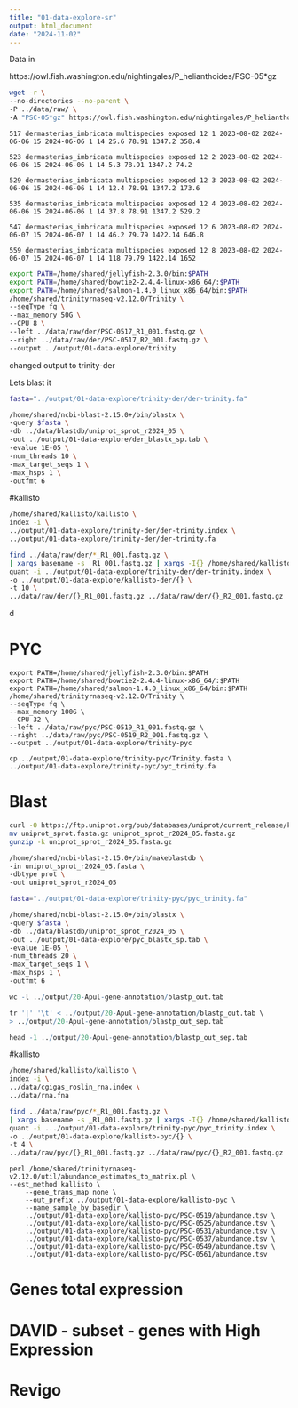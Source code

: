 ```yaml
---
title: "01-data-explore-sr"
output: html_document
date: "2024-11-02"
---
```


Data in 


https://owl.fish.washington.edu/nightingales/P_helianthoides/PSC-05*gz

```bash
wget -r \
--no-directories --no-parent \
-P ../data/raw/ \
-A "PSC-05*gz" https://owl.fish.washington.edu/nightingales/P_helianthoides/

```

```
517 dermasterias_imbricata multispecies exposed 12 1 2023-08-02 2024-06-06 15 2024-06-06 1 14 25.6 78.91 1347.2 358.4  

523 dermasterias_imbricata multispecies exposed 12 2 2023-08-02 2024-06-06 15 2024-06-06 1 14 5.3 78.91 1347.2 74.2  

529 dermasterias_imbricata multispecies exposed 12 3 2023-08-02 2024-06-06 15 2024-06-06 1 14 12.4 78.91 1347.2 173.6  

535 dermasterias_imbricata multispecies exposed 12 4 2023-08-02 2024-06-06 15 2024-06-06 1 14 37.8 78.91 1347.2 529.2  

547 dermasterias_imbricata multispecies exposed 12 6 2023-08-02 2024-06-07 15 2024-06-07 1 14 46.2 79.79 1422.14 646.8  

559 dermasterias_imbricata multispecies exposed 12 8 2023-08-02 2024-06-07 15 2024-06-07 1 14 118 79.79 1422.14 1652  
```
```bash
export PATH=/home/shared/jellyfish-2.3.0/bin:$PATH
export PATH=/home/shared/bowtie2-2.4.4-linux-x86_64/:$PATH
export PATH=/home/shared/salmon-1.4.0_linux_x86_64/bin:$PATH
/home/shared/trinityrnaseq-v2.12.0/Trinity \
--seqType fq \
--max_memory 50G \
--CPU 8 \
--left ../data/raw/der/PSC-0517_R1_001.fastq.gz \
--right ../data/raw/der/PSC-0517_R2_001.fastq.gz \
--output ../output/01-data-explore/trinity
```


changed output to trinity-der

Lets blast it 


```bash
fasta="../output/01-data-explore/trinity-der/der-trinity.fa"

/home/shared/ncbi-blast-2.15.0+/bin/blastx \
-query $fasta \
-db ../data/blastdb/uniprot_sprot_r2024_05 \
-out ../output/01-data-explore/der_blastx_sp.tab \
-evalue 1E-05 \
-num_threads 10 \
-max_target_seqs 1 \
-max_hsps 1 \
-outfmt 6
```
#kallisto

```bash
/home/shared/kallisto/kallisto \
index -i \
../output/01-data-explore/trinity-der/der-trinity.index \
../output/01-data-explore/trinity-der/der-trinity.fa
```

```bash
find ../data/raw/der/*_R1_001.fastq.gz \
| xargs basename -s _R1_001.fastq.gz | xargs -I{} /home/shared/kallisto/kallisto \
quant -i ../output/01-data-explore/trinity-der/der-trinity.index \
-o ../output/01-data-explore/kallisto-der/{} \
-t 10 \
../data/raw/der/{}_R1_001.fastq.gz ../data/raw/der/{}_R2_001.fastq.gz
```

d

# PYC


```
export PATH=/home/shared/jellyfish-2.3.0/bin:$PATH
export PATH=/home/shared/bowtie2-2.4.4-linux-x86_64/:$PATH
export PATH=/home/shared/salmon-1.4.0_linux_x86_64/bin:$PATH
/home/shared/trinityrnaseq-v2.12.0/Trinity \
--seqType fq \
--max_memory 100G \
--CPU 32 \
--left ../data/raw/pyc/PSC-0519_R1_001.fastq.gz \
--right ../data/raw/pyc/PSC-0519_R2_001.fastq.gz \
--output ../output/01-data-explore/trinity-pyc
```


```
cp ../output/01-data-explore/trinity-pyc/Trinity.fasta \
../output/01-data-explore/trinity-pyc/pyc_trinity.fa
```



# Blast 

```bash

curl -O https://ftp.uniprot.org/pub/databases/uniprot/current_release/knowledgebase/complete/uniprot_sprot.fasta.gz
mv uniprot_sprot.fasta.gz uniprot_sprot_r2024_05.fasta.gz
gunzip -k uniprot_sprot_r2024_05.fasta.gz
```



```bash
/home/shared/ncbi-blast-2.15.0+/bin/makeblastdb \
-in uniprot_sprot_r2024_05.fasta \
-dbtype prot \
-out uniprot_sprot_r2024_05
```


```bash
fasta="../output/01-data-explore/trinity-pyc/pyc_trinity.fa"

/home/shared/ncbi-blast-2.15.0+/bin/blastx \
-query $fasta \
-db ../data/blastdb/uniprot_sprot_r2024_05 \
-out ../output/01-data-explore/pyc_blastx_sp.tab \
-evalue 1E-05 \
-num_threads 20 \
-max_target_seqs 1 \
-max_hsps 1 \
-outfmt 6
```

```r
wc -l ../output/20-Apul-gene-annotation/blastp_out.tab
```


```r
tr '|' '\t' < ../output/20-Apul-gene-annotation/blastp_out.tab \
> ../output/20-Apul-gene-annotation/blastp_out_sep.tab

head -1 ../output/20-Apul-gene-annotation/blastp_out_sep.tab
```









#kallisto

```bash
/home/shared/kallisto/kallisto \
index -i \
../data/cgigas_roslin_rna.index \
../data/rna.fna
```

```bash
find ../data/raw/pyc/*_R1_001.fastq.gz \
| xargs basename -s _R1_001.fastq.gz | xargs -I{} /home/shared/kallisto/kallisto \
quant -i .../output/01-data-explore/trinity-pyc/pyc_trinity.index \
-o ../output/01-data-explore/kallisto-pyc/{} \
-t 4 \
../data/raw/pyc/{}_R1_001.fastq.gz ../data/raw/pyc/{}_R2_001.fastq.gz
```

```
perl /home/shared/trinityrnaseq-v2.12.0/util/abundance_estimates_to_matrix.pl \
--est_method kallisto \
    --gene_trans_map none \
    --out_prefix ../output/01-data-explore/kallisto-pyc \
    --name_sample_by_basedir \
    ../output/01-data-explore/kallisto-pyc/PSC-0519/abundance.tsv \
    ../output/01-data-explore/kallisto-pyc/PSC-0525/abundance.tsv \
    ../output/01-data-explore/kallisto-pyc/PSC-0531/abundance.tsv \
    ../output/01-data-explore/kallisto-pyc/PSC-0537/abundance.tsv \
    ../output/01-data-explore/kallisto-pyc/PSC-0549/abundance.tsv \
    ../output/01-data-explore/kallisto-pyc/PSC-0561/abundance.tsv 
```


# Genes total expression


# DAVID - subset - genes with High Expression


# Revigo

